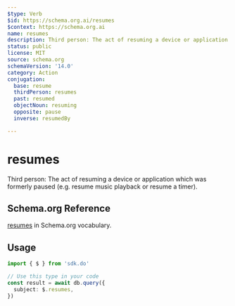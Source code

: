 ```yaml
---
$type: Verb
$id: https://schema.org.ai/resumes
$context: https://schema.org.ai
name: resumes
description: Third person: The act of resuming a device or application which was formerly paused (e.g. resume music playback or resume a timer).
status: public
license: MIT
source: schema.org
schemaVersion: '14.0'
category: Action
conjugation:
  base: resume
  thirdPerson: resumes
  past: resumed
  objectNoun: resuming
  opposite: pause
  inverse: resumedBy

---
```


# resumes

Third person: The act of resuming a device or application which was formerly paused (e.g. resume music playback or resume a timer).

## Schema.org Reference

[resumes](https://schema.org/ResumeAction) in Schema.org vocabulary.

## Usage

```typescript
import { $ } from 'sdk.do'

// Use this type in your code
const result = await db.query({
  subject: $.resumes,
})
```
